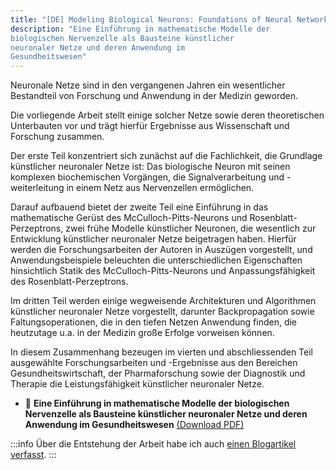 ```yaml
---
title: "[DE] Modeling Biological Neurons: Foundations of Neural Networks in Healthcare"
description: "Eine Einführung in mathematische Modelle der
biologischen Nervenzelle als Bausteine künstlicher
neuronaler Netze und deren Anwendung im
Gesundheitswesen"
---
```



Neuronale Netze sind in den vergangenen Jahren ein wesentlicher Bestandteil von Forschung und Anwendung in der Medizin geworden.

Die vorliegende Arbeit stellt einige solcher Netze sowie deren theoretischen Unterbauten vor und trägt hierfür Ergebnisse aus Wissenschaft und Forschung zusammen.

Der erste Teil konzentriert sich zunächst auf die Fachlichkeit, die Grundlage künstlicher neuronaler Netze ist: Das biologische Neuron mit seinen komplexen biochemischen Vorgängen, die Signalverarbeitung und -weiterleitung in einem Netz aus Nervenzellen ermöglichen.

Darauf aufbauend bietet der zweite Teil eine Einführung in das mathematische Gerüst des McCulloch-Pitts-Neurons und Rosenblatt-Perzeptrons, zwei frühe Modelle künstlicher Neuronen, die wesentlich zur Entwicklung künstlicher neuronaler Netze beigetragen haben. Hierfür werden die Forschungsarbeiten der Autoren in Auszügen vorgestellt, und Anwendungsbeispiele beleuchten die unterschiedlichen Eigenschaften hinsichtlich Statik des McCulloch-Pitts-Neurons und Anpassungsfähigkeit des Rosenblatt-Perzeptrons.

Im dritten Teil werden einige wegweisende Architekturen und Algorithmen künstlicher neuronaler Netze vorgestellt, darunter Backpropagation sowie Faltungsoperationen, die in den tiefen Netzen Anwendung finden, die heutzutage u.a. in der Medizin große Erfolge vorweisen können.

In diesem Zusammenhang bezeugen im vierten und abschliessenden Teil ausgewählte Forschungsarbeiten und -Ergebnisse aus den Bereichen Gesundheitswirtschaft, der Pharmaforschung sowie der Diagnostik und Therapie die Leistungsfähigkeit künstlicher neuronaler Netze.


- 📖 **Eine Einführung in mathematische Modelle der biologischen Nervenzelle als Bausteine künstlicher neuronaler Netze und deren Anwendung im Gesundheitswesen** [(Download PDF)](/pdf/einfuehrung-in-mathematische-modelle-der-biologischen-nervenzelle-als-bausteine-kuenstlicher-neuronaler-netze.pdf)

:::info
Über die Entstehung der Arbeit habe ich auch [einen Blogartikel verfasst](/blog/2023-12-31-zulassungsarbeit-master-of-computer-science).
:::